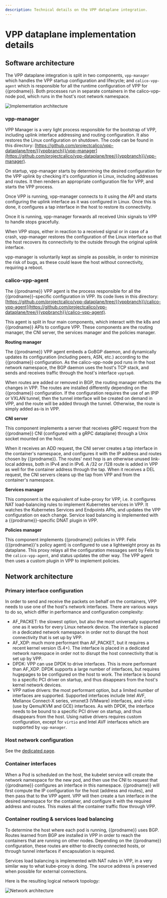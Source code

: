 ```yaml
---
description: Technical details on the VPP dataplane integration.
---
```


# VPP dataplane implementation details

## Software architecture

The VPP dataplane integration is split in two components, `vpp-manager` which handles the VPP startup configuration and lifecycle; and `calico-vpp-agent` which is responsible for all the runtime configuration of VPP for {{prodname}}. Both processes run in separate containers in the calico-vpp-node pod, which runs in the host's root network namespace.

![Implementation architecture](/img/calico/3.24/vpp-soft-arch.svg)

### vpp-manager

VPP Manager is a very light process responsible for the bootstrap of VPP, including uplink interface addressing and routing configuration. It also restores the Linux configuration on shutdown. The code can be found in this directory: [https://github.com/projectcalico/vpp-dataplane/tree/{{vppbranch}}/vpp-manager](https://github.com/projectcalico/vpp-dataplane/tree/{{vppbranch}}/vpp-manager).

On startup, vpp-manager starts by determining the desired configuration for the VPP uplink by checking it's configuration in Linux, including addresses and routes. It then renders an appropriate configuration file for VPP, and starts the VPP process.

Once VPP is running, vpp-manager connects to it using the API and starts configuring the uplink interface as it was configured in Linux. Once this is done, it configures a tap interface in the host to restore its connectivity.

Once it is running, vpp-manager forwards all received Unix signals to VPP to handle stops gracefully.

When VPP stops, either in reaction to a received signal or in case of a crash, vpp-manager restores the configuration of the Linux interface so that the host recovers its connectivity to the outside through the original uplink interface.

vpp-manager is voluntarily kept as simple as possible, in order to minimize the risk of bugs, as these could leave the host without connectivity, requiring a reboot.

### calico-vpp-agent

The {{prodname}} VPP agent is the process responsible for all the {{prodname}}-specific configuration in VPP. Its code lives in this directory: [https://github.com/projectcalico/vpp-dataplane/tree/{{vppbranch}}/calico-vpp-agent](https://github.com/projectcalico/vpp-dataplane/tree/{{vppbranch}}/calico-vpp-agent).

This agent is split in four main components, which interact with the k8s and {{prodname}} APIs to configure VPP. These components are the routing manager, the CNI server, the services manager and the policies manager.

**Routing manager**

The {{prodname}} VPP agent embeds a GoBGP daemon, and dynamically updates its configuration (including peers, ASN, etc.) according to the {{prodname}} configuration. As the calico-vpp-node pod runs in the host network namespace, the BGP daemon uses the host's TCP stack, and sends and receives traffic through the host's interface `vpptap0`.

When routes are added or removed in BGP, the routing manager reflects the changes in VPP. The routes are installed differently depending on the {{prodname}} configuration. If the configuration requires the use of an IPIP or VXLAN tunnel, then the tunnel interface will be created on demand in VPP, and the route will be added through the tunnel. Otherwise, the route is simply added as-is in VPP.

**CNI server**

This component implements a server that receives gRPC request from the {{prodname}} CNI (configured with a gRPC dataplane) through a Unix socket mounted on the host.

When it receives an ADD request, the CNI server creates a tap interface in the container's namespace, and configures it with the IP address and routes chosen by {{prodname}}. The routes' next hop is an otherwise unused link-local address, both in IPv4 and in IPv6. A /32 or /128 route is added in VPP as well for the container address through the tap. When it receives a DEL request, the CNI servers cleans up the tap from VPP and from the container's namespace.

**Services manager**

This component is the equivalent of kube-proxy for VPP, i.e. it configures NAT load-balancing rules to implement Kubernetes services in VPP. It watches the Kubernetes Services and Endpoints APIs, and updates the VPP configuration on each change. Service load balancing is implemented with a {{prodname}}-specific DNAT plugin in VPP.

**Policies manager**

This component implements {{prodname}} policies in VPP. Felix ({{prodname}}'s policy agent) is configured to use a lightweight proxy as its dataplane. This proxy relays all the configuration messages sent by Felix to the `calico-vpp-agent`, and status updates the other way. The VPP agent then uses a custom plugin in VPP to implement policies.

## Network architecture

### Primary interface configuration

In order to send and receive the packets on behalf on the containers, VPP needs to use one of the host's network interfaces. There are various ways to do so, which differ in performance and configuration complexity:

- AF_PACKET: the slowest option, but also the most universally supported one as it works for every Linux network device. The interface is placed in a dedicated network namespace in order not to disrupt the host connectivity that is set up by VPP.
- AF_XDP: much more performant than AF_PACKET, but it requires a recent kernel version (5.4+). The interface is placed in a dedicated network namespace in order not to disrupt the host connectivity that is set up by VPP.
- DPDK: VPP can use DPDK to drive interfaces. This is more performant than AF_XDP. DPDK supports a large number of interfaces, but requires hugepages to be configured on the host to work. The interface is bound to a specific PCI driver on startup, and thus disappears from the host's kernel network devices.
- VPP native drivers: the most performant option, but a limited number of interfaces are supported. Supported interfaces include Intel AVF, Mellanox Connect-X series, vmxnet3 (VMware) interfaces, and virtio (use by Qemu/KVM and GCE) interfaces. As with DPDK, the interface needs to be bound to a specific PCI driver on startup, and thus disappears from the host. Using native drivers requires custom configuration, except for `virtio` and Intel AVF interfaces which are supported by `vpp-manager`.

### Host network configuration

See the [dedicated page](host-network.mdx).

### Container interfaces

When a Pod is scheduled on the host, the kubelet service will create the network namespace for the new pod, and then use the CNI to request that {{prodname}} configures an interface in this namespace. {{prodname}} will first compute the IP configuration for the host (address and routes), and then pass that to the VPP agent. VPP will then create a tun interface in the desired namespace for the container, and configure it with the required address and routes. This makes all the container traffic flow through VPP.

### Container routing & services load balancing

To determine the host where each pod is running, {{prodname}} uses BGP. Routes learned from BGP are installed in VPP in order to reach the containers that are running on other nodes. Depending on the {{prodname}} configuration, these routes are either to directly connected hosts, or through tunnel interfaces if encapsulation is required.

Services load balancing is implemented with NAT rules in VPP, in a very similar way to what kube-proxy is doing. The source address is preserved when possible for external connections.

Here is the resulting logical network topology:

![Network architecture](/img/calico/3.24/vpp-net-arch.svg)
